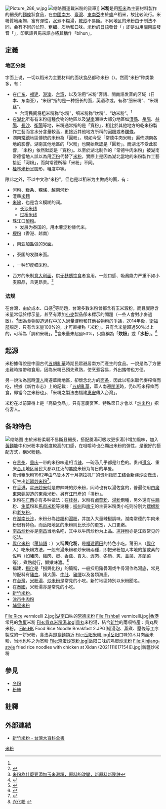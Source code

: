 {{About}}
[[File:Picture_286_w.jpg|thumb]]
[[File:Linxia-noodles-truck-5960.jpg|缩略图]]運載米粉的貨車]]
'''米粉'''是用[[稻米|稻米]]為主要材料製作的細長的[[麵條|麵條]]狀食品，在[[中國南方|中國南方]]、[[臺灣|臺灣]]、[[東南亞|東南亞]]由於盛产稻米，故比较流行。米粉質地柔韌，富有彈性，[[水|水]]煮不糊湯，[[乾炒|乾炒]]不易斷。不同地区的米粉由于制法不同，会有不同的长短、粗细、质地和口味。米粉的[[日語|日語]]發音「{{lang|ja|ビーフン}}」即是沿用[[閩南語|閩南語]]發音「{{lang|nan|bí-hún}}」，印尼語與馬來語亦將其稱作「bihun」。

==定義==
=== 地区分类 ===
{{hatnote|本节仅是对粉面本身做出分类。关于米粉作出的菜肴，见“各地特色”章节。}}
字面上说，一切以稻米为主要材料的面状食品都称米粉（{{lang-en|rice noodles}}）。然而“米粉”种类繁多，有：

* 在[[广东|广东]]、[[福建|福建]]、[[港澳|港澳]]、[[台湾|台湾]]，以及沿用“米粉”客語、閩南語发音的区域（日本、东南亚），“米粉”指的是一种细长的面，英语称{{lang|en|bihun}}或{{lang|en|rice vermicelli}}。有称“细米粉”、“米粉丝”。
** 台湾民间将粗米粉称“水粉”，细米粉称“炊粉”、“幼米粉”。<ref name=TW2008/>
* 在[[湖北|湖北]]所有有米粉這種食物的地區以及[[湖南|湖南]]湘東大部分地區如[[澧縣|澧縣]]、[[岳陽|岳陽]]、[[益陽|益陽]]、[[長沙|長沙]]、[[衡陽|衡陽]]等地，米粉通常指的是「寬粉」，相比於其他地方的乾米粉製作工藝而言水分含量較高，更接近其他地方所稱的[[河粉|河粉]]或者[[粿條|粿條]]。
* 湖南[[常德|常德]]地區傳統的米粉為「圓粉」。現如今受「常德牛肉米粉」遍佈湖南各地的影響。湖南其他地區的「米粉」也開始默認是「圓粉」。而湖北不受此影響，「米粉」依然默認是「寬粉」。以至於湖北制作的「常德牛肉米粉」被湖南常德當地人誤以為用[[河粉|河粉]]代替了[[米粉|米粉]]，實際上是因為湖北當地的米粉製作工藝接近「河粉」，而與常德所稱「米粉」不同。
* [[桂林米粉|桂林米粉]]呈圆形，粗度中等。

除此之外，不以中文称“米粉”，但也是以稻米为主做成的面，有：
* [[河粉|河粉]]、[[粄条|粄条]]、[[粿條|粿條]]、[[越南河粉|越南河粉]]
* 澧縣[[米麵|米麵]]
* [[米線|米線]]，也是含义模糊的词。
** [[长沙米线|长沙米线]]
** [[过桥米线|过桥米线]]
* 珠江口[[酹粉|酹粉]]。
** 发展为泰国的{{tsl|en|Bánh canh}}，用木薯淀粉替代米。
* [[檬粉|檬粉]]（香港、越南）
* {{tsl|en|Idiyappam}}，南亚加盐做的米面。
* {{tsl|en|Khanom chin}}，泰国的发酵米面。
* {{tsl|en|Sevai}}，一种印度细米粉。
* 西方的米制[[意大利面|意大利面]]，供[[无麸质饮食|无麸质饮食]]者食用。一般口感、吸酱能力严重不如小麦原品，且更昂贵。<ref>{{cite web |last1=Anello |first1=Chloe |title=After Trying Dozens (Upon Dozens), I Found the 8 Best Gluten-Free Pastas |url=https://nymag.com/strategist/article/best-gluten-free-pasta.html |website=The Strategist |language=en-us |date=2021-04-01 |quote=Not all gluten-free pastas taste like pasta — the high-protein ones absolutely do not — and many have a mushy or grainy texture, negating the joy of eating pasta. [...] I’ve also found that some gluten-free pastas puzzlingly don’t absorb sauce [...] Most gluten-free pastas need to be eaten fresh. [...]  Lastly, gluten-free stuff is generally expensive. |access-date=2022-03-01 |archive-date=2022-03-01 |archive-url=https://web.archive.org/web/20220301053740/https://nymag.com/strategist/article/best-gluten-free-pasta.html |dead-url=no }}</ref>

=== 法规 ===
{{see also|2013年台湾毒淀粉事件}}
在台灣，由於成本、口感<ref name=TW2008>[https://web.archive.org/web/20140829172348/http://foreigner.hccg.gov.tw/ch/home.jsp?mserno=200807290016&serno=200807290018&menudata=ChineseMenu&contlink=content%2Fbusiness4_2.jsp&level=1  米粉為什麼要添加玉米澱粉，原料的改變，新原料新秘訣]</ref>等問題，台灣多數米粉曾都含有玉米澱粉，而且實際含米量常低於標示量，甚至有添加[[小麥|小麥]]製品卻未標示的問題（一些人會對小麥過敏）。<ref>{{Cite web |url=http://www.newsmarket.com.tw/blog/23881/ |title=揭開米粉界沒有說的秘密–9成米粉充斥廉價玉米澱粉 |access-date=2015-07-18 |archive-date=2021-02-07 |archive-url=https://web.archive.org/web/20210207181332/http://www.newsmarket.com.tw/blog/23881/ |dead-url=no }}</ref>因為食物製造過程中加入過量淀粉和其他谷物粉的爭議，2014年後，[[衛福部|衛福部]]規定，只有含米量100%的，才可直接称「米粉」。只有含米量超過50%以上的，可稱為「調和米粉」。<ref>{{cite web | url = http://www.fda.gov.tw/TC/newsContent.aspx?id=10531&chk=585bc214-652d-423f-9ff1-f975c382b0b2 | title = 市售包裝米粉絲產品標示規定 | author = www.fda.gov.tw | date = 2 December 2013 | access-date = 22 July 2016 | archive-date = 2020-09-22 | archive-url = https://web.archive.org/web/20200922020335/https://www.fda.gov.tw/TC/newsContent.aspx?id=10531&chk=585bc214-652d-423f-9ff1-f975c382b0b2 | dead-url = no }}</ref>含米量未超過50%，只能稱為「'''炊粉'''」或「'''水粉'''」。<ref>{{cite web | url = http://www.fda.gov.tw/upload/133/2016010514272943098.pdf | title = 食品標示法規手冊 | author = www.fda.gov.tw | access-date = 22 July 2016 | archive-date = 2016-08-21 | archive-url = https://web.archive.org/web/20160821005913/http://www.fda.gov.tw/upload/133/2016010514272943098.pdf | dead-url = no }}</ref>

== 起源 ==
米粉據傳說是中國古代[[五胡亂華|五胡亂華]]時期民眾避居南方而產生的食品。一說是為了方便走難時攜帶和食用，因為米粉已預先煮熟，使烹煮容易，外出攜帶也方便。

另一說法為當時[[漢人|漢人]]南遷華南地區，卻懷念北方的[[面条|面条]]，因此以稻米取代麥榨條而吃，根據《新竹市志》上的記載：「[[五胡亂華|五胡亂華]]，華人南遷[[福建|閩]][[浙江省|浙]]時，仍以稻米榨條而食，即當今之米粉也」、「米粉之製法由福建[[惠安|惠安]]傳入台灣」。

米粉在以前算得上是「高級食品」，只有喜慶宴客、特殊節日才會以「[[炒米粉|炒米粉]]」招待客人。

== 各地特色 ==
[[File:TW_Da'an_District_Taipei_復興南路二段_114_Fuxing_South_Road_米粉湯_Lurou_fan_魯肉飯_restaurant_sign_Feb-2013.JPG|缩略图]]
由於米粉柔韌不易斷且細長，搭配羹湯可吸收更多湯汁增加風味，加入[[鸡蛋面|黃麵]]能中和米粉本身韌度較高的口感，在咀嚼時也凸顯出米粉的彈性，是很好的搭配方式，稱米粉麵。

* 在[[贵州|贵州]]、[[重庆|重庆]]一带的米粉味道相当[[辣|辣]]，一碗汤几乎都是红色的。贵州[[遵义|遵义]]、重庆[[合川|合川]]地区居民大都以红汤的[[羊肉|羊肉]]米粉为每日的早餐。
* 贵州粗米粉1982年由乌鲁木齐十月拖拉机厂的贵州籍职工结合新疆炒面做法，衍生出[[新疆炒米粉|新疆炒米粉]]<ref>{{cite web|url=https://www.cqcb.com/manxinwen/manxinwen/2020-06-11/2518247_pc.html|title=新疆炒米粉，你这是在玩火|date=2020-06-11|accessdate=2021-11-18|archive-date=2021-11-17|archive-url=https://web.archive.org/web/20211117182238/https://www.cqcb.com/manxinwen/manxinwen/2020-06-11/2518247_pc.html|dead-url=no}}</ref>。
* 在[[香港|香港]]，[[星洲炒米|星洲炒米]]就是帶辣味的炒米粉，同時也有以湯佐食的，普遍使用由[[廣東|廣東]][[東莞|東莞]]製造的東莞米粉。另有[[江門|江門]]產的「排粉」。
* 米粉在[[广西|广西]]亦有多种做法：在[[桂林|桂林]]，米粉有[[鹵菜粉|鹵菜粉]]、[[湯粉|湯粉]]兩種，另外還有[[牛腩|牛腩]]粉、[[生菜|生菜]]粉和[[馬肉米粉|馬肉米粉]]等幾種；[[柳州|柳州]]和[[南宁|南宁]]的主要米粉类小吃则分别为[[螺蛳粉|螺蛳粉]]和[[老友粉|老友粉]]。
* 在[[湖南|湖南]][[长沙|长沙]]，米粉分為[[炒粉|炒粉]]和[[湯粉|湯粉]]，并加入大量辣椒調味。湖南常德的牛肉米粉很有特色。而岳阳地区的米粉则比长沙的更宽，入口更嫩。
* [[南昌炒粉|南昌炒粉]]亦是[[南昌市|南昌]]当地名吃，其中以牛肉炒粉为上品。[[凉拌粉|凉拌粉]]亦是江西常见的吃法。
* [[興化米粉|興化米粉]]（[[莆仙語|莆仙語]]：{{lang|cpx|Hing-hua̍ bî-heông}}）又稱'''興化粉'''，是[[福建|福建]][[莆田|莆田]]的特色小吃。莆田人（[[興化|興化]]人）吃米粉方法，一般有湯米粉和炒米粉兩種，即把米粉加入本地的葷或素的佐料（如[[豬肉|豬肉]]、[[雞肉|雞肉]]、[[蛋|蛋]]、[[香菇|香菇]]、貢丸、蝦肉、[[冬筍|冬筍]]、[[蔥|蔥]]、[[韭菜|韭菜]]、[[芥蘭菜|芥蘭菜]]等），煮熟就行，鮮嫩味濃。<ref>[http://www.ptlc.gov.cn/tabid/281/InfoID/5849/frtid/107/Default.aspx 兴化粉] {{webarchive|url=https://web.archive.org/web/20130924083549/http://ptlc.gov.cn/tabid/281/InfoID/5849/frtid/107/Default.aspx |date=2013-09-24 }}</ref>
* 福建，[[撈化|撈化]]是「撈興化粉」的簡稱，一般採用豬骨湯或牛骨湯作為湯底，常見的配料有[[豬血|豬血]]、豬大腸、[[牛肚|牛肚]]、[[豬腰|豬腰]]以及各類海產。
* 在[[台灣|台灣]]，[[米粉湯|米粉湯]]、[[炒米粉|炒米粉]]是常見的小吃。新竹地區特別以米粉聞名。
* 在[[泰國|泰國]]，米粉湯亦是常見的小吃。
* [[新竹米粉|新竹米粉]]。
* [[津市牛肉粉|津市牛肉粉]]
* [[埔里米粉|埔里米粉]]
<gallery>
File:Rice vermicelli 2.jpg|[[湖南|湖南]]口味的[[常德米粉|常德米粉]]
File:Fishball vermicelli.jpg|[[香港|香港]]常見的[[魚蛋|魚蛋]]米粉
File:貢丸米粉湯.jpg|[[貢丸|貢丸]]米粉湯，結合[[新竹市|新竹]]的兩項特產：貢丸與米粉。
File:HK Food Rice Noodle Breakfast 2.JPG|經浸泡、蒸煮、壓條等工序製成的一餅米粉，食法與[[即食麵|即食麵]]類近
File:岳阳米粉.jpg|[[岳阳|岳阳]]口味的木耳肉丝米粉，当地也称之为宽粉
File:鸡蛋炒宽粉.jpg|[[岳阳|岳阳]]口味的鸡蛋[[炒米粉|炒米粉]]
File:Xinjiang-style fried rice noodles with chicken at Xidan (20211116171546).jpg|新疆炒米粉
</gallery>

== 參見 ==
* [[冬粉|冬粉]]
* [[粉絲|粉絲]]

== 註釋 ==
{{reflist}}
{{commonscat|Rice noodle}}
== 外部連結 ==
*[http://nrch.culture.tw/twpedia.aspx?id=23183 新竹米粉 - 台灣大百科全書] {{Wayback|url=http://nrch.culture.tw/twpedia.aspx?id=23183 |date=20210207181410 }}

[[Category:米粉|]]